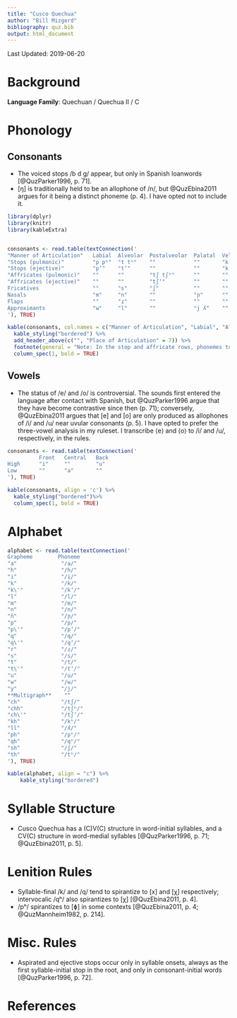```yaml
---
title: "Cusco Quechua"
author: "Bill Mizgerd"
bibliography: quz.bib
output: html_document
---
```


Last Updated: 2019-06-20

# Background

**Language Family**: Quechuan / Quechua II / C

# Phonology

## Consonants

* The voiced stops /b d ɡ/ appear, but only in Spanish loanwords [@QuzParker1996, p. 71].
* [ŋ] is traditionally held to be an allophone of /n/, but @QuzEbina2011 argues for it being a distinct phoneme (p. 4). I have opted not to include it.

```r

library(dplyr)
library(knitr)
library(kableExtra)


consonants <- read.table(textConnection('
"Manner of Articulation"   Labial  Alveolar  Postalveolar  Palatal  Velar   Uvular   Glottal
"Stops (pulmonic)"         "p pʰ"  "t tʰ"    ""            ""       "k kʰ"  "q qʰ"   ""
"Stops (ejective)"         "pʼ"    "tʼ"      ""            ""       "kʼ"    "qʼ"     ""
"Affricates (pulmonic)"    ""      ""        "tʃ tʃʰ"      ""       ""      ""       ""
"Affricates (ejective)"    ""      ""        "tʃʼ"         ""       ""      ""       ""
Fricatives                 ""      "s"       "ʃ"           ""       ""      ""       "h"
Nasals                     "m"     "n"       ""            "ɲ"      ""      ""       ""
Flaps                      ""      "ɾ"       ""            ""       ""      ""       ""
Approximants               "w"     "l"       ""            "j ʎ"    ""      ""       ""
'), TRUE)

kable(consonants, col.names = c("Manner of Articulation", "Labial", "Alveolar", "Postalveolar", "Palatal", "Velar", "Uvular", "Glottal"), align = 'c') %>%
  kable_styling("bordered") %>%
  add_header_above(c("", "Place of Articulation" = 7)) %>%
  footnote(general = "Note: In the stop and affricate rows, phonemes to the left of the cell are plain and phonemes to the right are aspirated. In the approximant row, phonemes to the left of the cell are plain and phonemes to the right are lateral.", general_title = "") %>%
  column_spec(1, bold = TRUE)
```

## Vowels

* The status of /e/ and /o/ is controversial. The sounds first entered the language after contact with Spanish, but @QuzParker1996 argue that they have become contrastive since then (p. 71); conversely, @QuzEbina2011 argues that [e] and [o] are only produced as allophones of /i/ and /u/ near uvular consonants (p. 5). I have opted to prefer the three-vowel analysis in my ruleset. I transcribe ⟨e⟩ and ⟨o⟩ to /i/ and /u/, respectively, in the rules.

```r
consonants <- read.table(textConnection('
          Front   Central   Back
High      "i"     ""        "u"
Low       ""      "a"       ""
'), TRUE)

kable(consonants, align = 'c') %>%
  kable_styling("bordered")%>%
  column_spec(1, bold = TRUE)
```

# Alphabet

```r

alphabet <- read.table(textConnection('
Grapheme        Phoneme
"a"              "/a/"   
"h"              "/h/"  
"i"              "/i/"  
"k"              "/k/"   
"k\'"            "/kʼ/"  
"l"              "/l/"   
"m"              "/m/"  
"n"              "/n/"  
"ñ"              "/ɲ/"  
"p"              "/p/"    
"p\'"            "/pʼ/"  
"q"              "/q/"    
"q\'"            "/qʼ/"  
"r"              "/ɾ/"  
"s"              "/s/"  
"t"              "/t/"    
"t\'"            "/tʼ/"  
"u"              "/u/"  
"w"              "/w/"  
"y"              "/j/"
**Multigraph**    ""
"ch"             "/tʃ/"  
"chh"            "/tʃʰ/"  
"ch\'"           "/tʃʼ/"
"kh"             "/kʰ/"
"ll"             "/ʎ/"
"ph"             "/pʰ/"
"qh"             "/qʰ/"
"sh"             "/ʃ/"  
"th"             "/tʰ/"
'), TRUE)

kable(alphabet, align = "c") %>%
    kable_styling("bordered")
```


# Syllable Structure

* Cusco Quechua has a (C)V(C) structure in word-initial syllables, and a CV(C) structure in word-medial syllables [@QuzParker1996, p. 71; @QuzEbina2011, p. 5].

# Lenition Rules

* Syllable-final /k/ and /q/ tend to spirantize to [x] and [χ] respectively; intervocalic /qʰ/ also spirantizes to [χ] [@QuzEbina2011, p. 4].
* /pʰ/ spirantizes to [ɸ] in some contexts [@QuzEbina2011, p. 4; @QuzMannheim1982, p. 214].

# Misc. Rules

* Aspirated and ejective stops occur only in syllable onsets, always as the first syllable-initial stop in the root, and only in consonant-initial words [@QuzParker1996, p. 72].


# References

